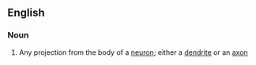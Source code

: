 ==English==

===Noun===
{{en-noun}}

# Any projection from the body of a [[neuron]]; either a [[dendrite]] or an [[axon]]